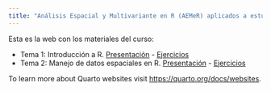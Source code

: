 ```yaml
---
title: "Análisis Espacial y Multivariante en R (AEMeR) aplicados a estudios de Biodiversidad"
---
```


Esta es la web con los materiales del curso:

* Tema 1: Introducción a R. [Presentación](AEMER-1_Intro.pdf) - [Ejercicios](AEMER-1-Ejercicios.qmd)
* Tema 2: Manejo de datos espaciales en R. [Presentación](AEMER-2_Analisis_espacial.qmd) - [Ejercicios](AEMER-2_Ejercicios.qmd)

To learn more about Quarto websites visit <https://quarto.org/docs/websites>.
